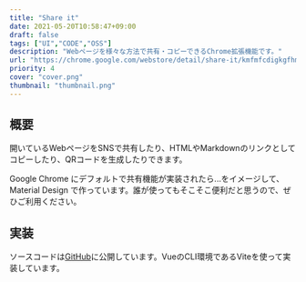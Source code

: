 ```yaml
---
title: "Share it"
date: 2021-05-20T10:58:47+09:00
draft: false
tags: ["UI","CODE","OSS"]
description: "Webページを様々な方法で共有・コピーできるChrome拡張機能です。"
url: "https://chrome.google.com/webstore/detail/share-it/kmfmfcdigkgfhmnopjfdnaikhjkmmplm/"
priority: 4
cover: "cover.png"
thumbnail: "thumbnail.png"
---
```



## 概要
開いているWebページをSNSで共有したり、HTMLやMarkdownのリンクとしてコピーしたり、QRコードを生成したりできます。

Google Chrome にデフォルトで共有機能が実装されたら...をイメージして、Material Design で作っています。誰が使ってもそこそこ便利だと思うので、ぜひご利用ください。

## 実装
ソースコードは[GitHub](https://github.com/psephopaiktes/share-it)に公開しています。VueのCLI環境であるViteを使って実装しています。
